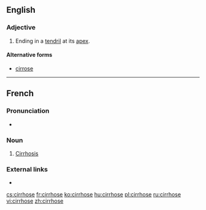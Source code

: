 ==English==

===Adjective===
{{en-adj|-}}

# {{context|botany|of leaves|lang=en}} Ending in a [[tendril]] at its [[apex]].

====Alternative forms====
* [[cirrose]]

----

==French==

===Pronunciation===
* {{audio|Fr-Paris--cirrhose.ogg|Audio (Paris)|lang=fr}}

===Noun===
{{fr-noun|f}}

# [[cirrhosis|Cirrhosis]]

===External links===
* {{R:TLFi}}

[[cs:cirrhose]]
[[fr:cirrhose]]
[[ko:cirrhose]]
[[hu:cirrhose]]
[[pl:cirrhose]]
[[ru:cirrhose]]
[[vi:cirrhose]]
[[zh:cirrhose]]